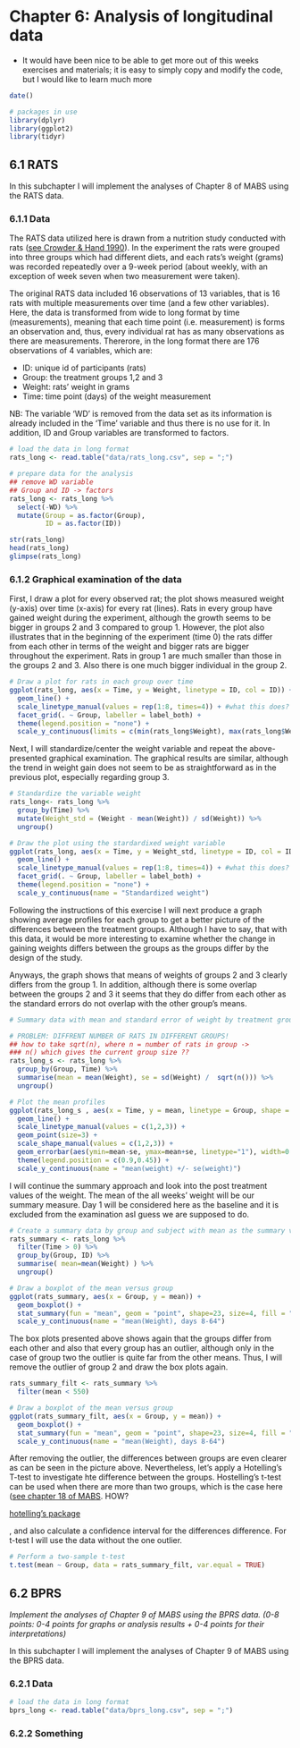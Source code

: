 # Chapter 6: Analysis of longitudinal data

- It would have been nice to be able to get more out of this weeks exercises and materials; it is easy to simply copy and modify the code, but I would like to learn much more

```r
date()

# packages in use
library(dplyr)
library(ggplot2)
library(tidyr)

```

## 6.1 RATS

In this subchapter I will implement the analyses of Chapter 8 of MABS using the RATS data.

### 6.1.1 Data

The RATS data utilized here is drawn from a nutrition study conducted with rats ([see Crowder & Hand 1990](https://www.routledge.com/Analysis-of-Repeated-Measures/Crowder-Hand/p/book/9780367450847)). In the experiment the rats were grouped into three groups which had different diets, and each rats’s weight (grams) was recorded repeatedly over a 9-week
period (about weekly, with an exception of week seven when two measurement were taken). 

The original RATS data included 16 observations of 13 variables, that is 16 rats with multiple measurements over time (and a few other variables). Here, the data is transformed from wide to long format by time (measurements), meaning that each time point (i.e. measurement) is forms an observation and, thus, every individual rat has as many observations as there are measurements. Thererore, in the long format there are 176 observations of 4 variables, which are:

- ID: unique id of participants (rats)
- Group: the treatment groups 1,2 and 3
- Weight: rats' weight in grams
- Time: time point (days) of the weight measurement

NB: The variable 'WD' is removed from the data set as its information is already included in the 'Time' variable and thus there is no use for it. In addition, ID and Group variables are transformed to factors.

```r
# load the data in long format
rats_long <- read.table("data/rats_long.csv", sep = ";")

# prepare data for the analysis
## remove WD variable 
## Group and ID -> factors
rats_long <- rats_long %>%
  select(-WD) %>%
  mutate(Group = as.factor(Group),
         ID = as.factor(ID))

str(rats_long)
head(rats_long)
glimpse(rats_long)
```

### 6.1.2 Graphical examination of the data

First, I draw a plot for every observed rat; the plot shows measured weight (y-axis) over time (x-axis) for every rat (lines). Rats in every group have gained weight during the experiment, although the growth seems to be bigger in groups 2 and 3 compared to group 1. However, the plot also illustrates that in the beginning of the experiment (time 0) the rats differ from each other in terms of the weight and bigger rats are bigger throughout the experiment. Rats in group 1 are much smaller than those in the groups 2 and 3. Also there is one much bigger individual in the group 2. 

```r

# Draw a plot for rats in each group over time
ggplot(rats_long, aes(x = Time, y = Weight, linetype = ID, col = ID)) +
  geom_line() +
  scale_linetype_manual(values = rep(1:8, times=4)) + #what this does?
  facet_grid(. ~ Group, labeller = label_both) +
  theme(legend.position = "none") + 
  scale_y_continuous(limits = c(min(rats_long$Weight), max(rats_long$Weight)))

```
Next, I will standardize/center the weight variable and repeat the above-presented graphical examination. The graphical results are similar, although the trend in weight gain does not seem to be as straightforward as in the previous plot, especially regarding group 3.

```r

# Standardize the variable weight
rats_long<- rats_long %>%
  group_by(Time) %>%
  mutate(Weight_std = (Weight - mean(Weight)) / sd(Weight)) %>%
  ungroup()

# Draw the plot using the stardardixed weight variable
ggplot(rats_long, aes(x = Time, y = Weight_std, linetype = ID, col = ID)) +
  geom_line() +
  scale_linetype_manual(values = rep(1:8, times=4)) + #what this does?
  facet_grid(. ~ Group, labeller = label_both) +
  theme(legend.position = "none") + 
  scale_y_continuous(name = "Standardized weight")

```

Following the instructions of this exercise I will next produce a graph showing average profiles for each group to get a better picture of the differences between the treatment groups. Although I have to say, that with this data, it would be more interesting to examine whether the change in gaining weights differs between the groups as the groups differ by the design of the study.

Anyways, the graph shows that means of weights of groups 2 and 3 clearly differs from the group 1. In addition, although there is some overlap between the groups 2 and 3 it seems that they do differ from each other as the standard errors do not overlap with the other group's means. 


```r

# Summary data with mean and standard error of weight by treatment group and time

# PROBLEM: DIFFRENT NUMBER OF RATS IN DIFFERENT GROUPS!
## how to take sqrt(n), where n = number of rats in group -> 
### n() which gives the current group size ??
rats_long_s <- rats_long %>%
  group_by(Group, Time) %>%
  summarise(mean = mean(Weight), se = sd(Weight) /  sqrt(n())) %>%
  ungroup()

# Plot the mean profiles
ggplot(rats_long_s , aes(x = Time, y = mean, linetype = Group, shape = Group, col = Group)) +
  geom_line() +
  scale_linetype_manual(values = c(1,2,3)) +
  geom_point(size=3) +
  scale_shape_manual(values = c(1,2,3)) +
  geom_errorbar(aes(ymin=mean-se, ymax=mean+se, linetype="1"), width=0.3) +
  theme(legend.position = c(0.9,0.45)) +
  scale_y_continuous(name = "mean(weight) +/- se(weight)")

```

I will continue the summary approach and look into the post treatment values of the weight. The mean of the all weeks' weight will be our summary measure. Day 1 will be considered here as the baseline and it is excluded from the examination asI guess we are supposed to do. 

```r
# Create a summary data by group and subject with mean as the summary variable (ignoring baseline day 1).
rats_summary <- rats_long %>%
  filter(Time > 0) %>%
  group_by(Group, ID) %>%
  summarise( mean=mean(Weight) ) %>%
  ungroup()

# Draw a boxplot of the mean versus group
ggplot(rats_summary, aes(x = Group, y = mean)) +
  geom_boxplot() +
  stat_summary(fun = "mean", geom = "point", shape=23, size=4, fill = "white") +
  scale_y_continuous(name = "mean(Weight), days 8-64")

```
The box plots presented above shows again that the groups differ from each other and also that every group has an outlier, although only in the case of group two the outlier is quite far from the other means. Thus, I will remove the outlier of group 2 and draw the box plots again. 

```r
rats_summary_filt <- rats_summary %>%
  filter(mean < 550)

# Draw a boxplot of the mean versus group
ggplot(rats_summary_filt, aes(x = Group, y = mean)) +
  geom_boxplot() +
  stat_summary(fun = "mean", geom = "point", shape=23, size=4, fill = "white") +
  scale_y_continuous(name = "mean(Weight), days 8-64")
```

After removing the outlier, the differences between groups are even clearer as can be seen in the picture above. Nevertheless, let's apply a Hotelling’s T-test to investigate hte difference between the groups. Hostelling's t-test can be used when there are more than two groups, which is the case here ([see chapter 18 of MABS](https://mooc.helsinki.fi/pluginfile.php/192850/course/section/7333/MABS4IODS-Part4.pdf). HOW?

[hotelling's package](https://cran.r-project.org/web/packages/Hotelling/Hotelling.pdf)

, and also calculate a confidence interval for the differences difference. For t-test I will use the data without the one outlier. 

```r


# Perform a two-sample t-test
t.test(mean ~ Group, data = rats_summary_filt, var.equal = TRUE)

```

## 6.2 BPRS

*_Implement the analyses of Chapter 9 of MABS using the BPRS data. (0-8 points: 0-4 points for graphs or analysis results + 0-4 points for their interpretations)_*

In this subchapter I will implement the analyses of Chapter 9 of MABS using the BPRS data.

### 6.2.1 Data

```r
# load the data in long format
bprs_long <- read.table("data/bprs_long.csv", sep = ";")

```

### 6.2.2 Something
